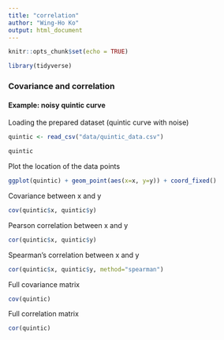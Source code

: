 ```yaml
---
title: "correlation"
author: "Wing-Ho Ko"
output: html_document
---
```


```r
knitr::opts_chunk$set(echo = TRUE)
```

```r
library(tidyverse)
```

### Covariance and correlation

#### Example: noisy quintic curve

Loading the prepared dataset (quintic curve with noise)

```r
quintic <- read_csv("data/quintic_data.csv")
```

```r
quintic
```


Plot the location of the data points

```r
ggplot(quintic) + geom_point(aes(x=x, y=y)) + coord_fixed()
```

Covariance between x and y

```r
cov(quintic$x, quintic$y)
```

Pearson correlation between x and y

```r
cor(quintic$x, quintic$y)
```

Spearman's correlation between x and y

```r
cor(quintic$x, quintic$y, method="spearman")
```

Full covariance matrix

```r
cov(quintic)
```

Full correlation matrix

```r
cor(quintic)
```

